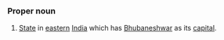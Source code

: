 ===Proper noun===
#[[State]] in [[eastern]] [[India]] which has [[Bhubaneshwar]] as its [[capital]].